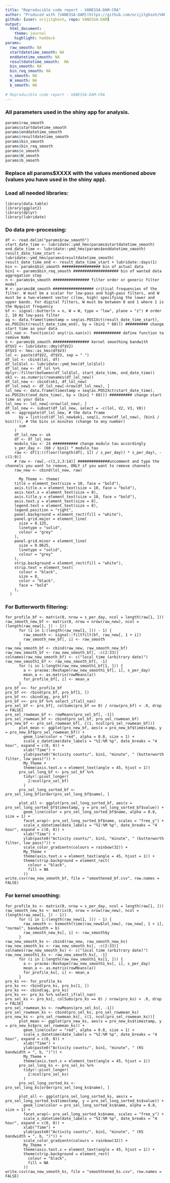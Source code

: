 ---
title: "Reproducible code report - VANESSA-DAM-CRA"
author: "Produced with [VANESSA-DAM](https://github.com/orijitghosh/VANESSA-DAM) on `r Sys.Date()`"
github: {user: orijitghosh, repo: VANESSA-DAM}
output:
  html_document:
    theme: journal
    highlight: haddock
params:
  raw_smooth: NA
  startdatetime_smooth: NA
  enddatetime_smooth: NA
  resultdatetime_smooth:  NA
  bin_smooth: NA
  bin_req_smooth: NA
  n_smooth: NA
  W_smooth: NA
  b_smooth: NA
  
# Reproducible code report - VANESSA-DAM-CRA   
---

### All parameters used in the shiny app for analysis.
```{r}
params$raw_smooth
params$startdatetime_smooth
params$enddatetime_smooth
params$resultdatetime_smooth
params$bin_smooth
params$bin_req_smooth
params$n_smooth
params$W_smooth
params$b_smooth
```

### **Replace all params$XXXX with the values mentioned above (values you have used in the shiny app).**

### Load all needed libraries:
```
library(data.table)
library(ggplot2)
library(dplyr)
library(lubridate)
```

### Do data pre-processing:
```
df <- read.delim("params$raw_smooth")
start_date_time <- lubridate::ymd_hms(params$startdatetime_smooth)
end_date_time <- lubridate::ymd_hms(params$enddatetime_smooth)
result_date_time_start <- lubridate::ymd_hms(params$resultdatetime_smooth)
result_date_time_end <- result_date_time_start + lubridate::days(1)
bin <- params$bin_smooth ################# bin of actual data
bin1 <- params$bin_req_smooth #################### bin of wanted data aggregation step
n <- params$n_smooth ################ filter order or generic filter model
W <- params$W_smooth ################## critical frequencies of the filter. W must be a scalar for low-pass and high-pass filters, and W must be a two-element vector c(low, high) specifying the lower and upper bands. For digital filters, W must be between 0 and 1 where 1 is the Nyquist frequency
bf <- signal::butter(n = n, W = W, type = "low", plane = "z") # order 2, 10 Hz low-pass filter
ag <- data.frame(timestamp = seq(as.POSIXct(result_date_time_start), as.POSIXct(result_date_time_end), by = (bin1 * 60))) ########## change start time as your data
all_nan <- function(x) any(!is.nan(x)) ############ define function to remove NaNs
b <- params$b_smooth ################ kernel smoothing bandwith
df$V2 <- lubridate::dmy(df$V2)
df$V3 <- hms::as_hms(df$V3)
lol <- paste(df$V2, df$V3, sep = " ")
df_lol <- cbind(lol, df)
df_lol$lol <- lubridate::ymd_hms(df_lol$lol)
df_lol_new <- df_lol %>%
dplyr::filter(between(df_lol$lol, start_date_time, end_date_time))
ok1 <- as.numeric(rownames(df_lol_new))
df_lol_new <- cbind(ok1, df_lol_new)
df_lol_new1 <- df_lol_new[-nrow(df_lol_new), ]
lol_new <- data.frame(timestamp = seq(as.POSIXct(start_date_time), as.POSIXct(end_date_time), by = (bin1 * 60))) ########## change start time as your data
lol_new <- lol_new[-nrow(lol_new), ]
df_lol_new <- subset(df_lol_new, select = -c(lol, V2, V3, V8))
ok <- aggregate(df_lol_new, # the data frame
      by = list(cut(df_lol_new$ok1, seq(1, nrow(df_lol_new), (bin1 / bin)))), # the bins in minutes (change to any number)
      sum
    )
    df_lol_new <- ok
    df <- df_lol_new
    modulo_tau <- 24 ########### change modulo tau accordingly
    s_per_day <- (60 / bin1) * modulo_tau
    raw <- df[1:((floor(length(df[, 1]) / s_per_day)) * s_per_day), -c(1:9)]
    # raw <- raw[,-c(1,2,3:14)] ##############uncomment and type the channels you want to remove, ONLY if you want to remove channels
    raw_new <- cbind(lol_new, raw)
    
      My_Theme <- theme(
    title = element_text(size = 10, face = "bold"),
    axis.title.x = element_text(size = 10, face = "bold"),
    axis.text.x = element_text(size = 8),
    axis.title.y = element_text(size = 10, face = "bold"),
    axis.text.y = element_text(size = 8),
    legend.text = element_text(size = 8),
    legend.position = "right",
    panel.background = element_rect(fill = "white"),
    panel.grid.major = element_line(
      size = 0.125,
      linetype = "solid",
      colour = "grey"
    ),
    panel.grid.minor = element_line(
      size = 0.0625,
      linetype = "solid",
      colour = "grey"
    ),
    strip.background = element_rect(fill = "white"),
    strip.text = element_text(
      colour = "black",
      size = 8,
      color = "black",
      face = "bold"
    ),
  )
```

### For Butterworth filtering:
```
for_profile_bf <- matrix(0, nrow = s_per_day, ncol = length(raw[1, ]))
raw_smooth_new_bf <- matrix(0, nrow = nrow(raw_new), ncol = (length(raw_new[1, ]) - 1))
      for (i in 1:(length(raw_new[1, ])) - 1) {
        raw_smooth <- signal::filtfilt(bf, raw_new[, 1 + i])
        raw_smooth_new_bf[, i] <- raw_smooth
      }
raw_new_smooth_bf <- cbind(raw_new, raw_smooth_new_bf)
raw_new_smooth_bf <- raw_new_smooth_bf[, -c(2:33)]
colnames(raw_new_smooth_bf) <- c("local time (arbitrary date)")
raw_new_smooth1_bf <- raw_new_smooth_bf[, -1]
      for (i in 1:length(raw_new_smooth1_bf[1, ])) {
        a <- pracma::Reshape(raw_new_smooth1_bf[, i], s_per_day)
        mean_a <- as.matrix(rowMeans(a))
        for_profile_bf[, i] <- mean_a
      }
pro_bf <<- for_profile_bf
pro_bf <<- rbind(pro_bf, pro_bf[1, ])
pro_bf <<- cbind(ag, pro_bf)
pro_bf <<- pro_bf %>% select_if(all_nan)
pro_sel_bf <- pro_bf[, colSums(pro_bf == 0) / nrow(pro_bf) < .9, drop = FALSE]
pro_sel_rowmean_bf <- rowMeans(pro_sel_bf[, -1])
pro_sel_rowmean_bf <- cbind(pro_sel_bf, pro_sel_rowmean_bf)
pro_new_bf <- pro_sel_rowmean_bf[, c(1, ncol(pro_sel_rowmean_bf))]
      plot_mean <- ggplot(pro_new_bf, aes(x = pro_new_bf$timestamp, y = pro_new_bf$pro_sel_rowmean_bf)) +
        geom_line(color = "red", alpha = 0.8, size = 1) +
        scale_x_datetime(date_labels = "%I:%M %p", date_breaks = "4 hour", expand = c(0, 0)) +
        xlab("Time") +
        ylab(paste0("Activity counts/", bin1, "minute", " (butterworth filter, low pass)")) +
        My_Theme +
        theme(axis.text.x = element_text(angle = 45, hjust = 1))
      pro_sel_long_bf <- pro_sel_bf %>%
        tidyr::pivot_longer(
          2:ncol(pro_sel_bf)
        )
      pro_sel_long_sorted_bf <- pro_sel_long_bf[order(pro_sel_long_bf$name), ]

      plot_all <- ggplot(pro_sel_long_sorted_bf, aes(x = pro_sel_long_sorted_bf$timestamp, y = pro_sel_long_sorted_bf$value)) +
        geom_line(color = pro_sel_long_sorted_bf$name, alpha = 0.8, size = 1) +
        facet_wrap(~ pro_sel_long_sorted_bf$name, scales = "free_y") +
        scale_x_datetime(date_labels = "%I:%M %p", date_breaks = "4 hour", expand = c(0, 0)) +
        xlab("Time") +
        ylab(paste0("Activity counts/", bin1, "minute", " (butterworth filter, low pass)")) +
        scale_color_gradientn(colours = rainbow(32)) +
        My_Theme +
        theme(axis.text.x = element_text(angle = 45, hjust = 1)) +
        theme(strip.background = element_rect(
          colour = "black",
          fill = NA
        ))
write.csv(raw_new_smooth_bf, file = "smoothened_bf.csv", row.names = FALSE)
```
### For kernel smoothing:
```
for_profile_ks <- matrix(0, nrow = s_per_day, ncol = length(raw[1, ]))
raw_smooth_new_ks <- matrix(0, nrow = nrow(raw_new), ncol = (length(raw_new[1, ]) - 1))
      for (i in 1:(length(raw_new[1, ])) - 1) {
        raw_smooth <- ksmooth(time(raw_new$lol_new), raw_new[, 1 + i], "normal", bandwidth = b)
        raw_smooth_new_ks[, i] <- raw_smooth$y
      }
raw_new_smooth_ks <- cbind(raw_new, raw_smooth_new_ks)
raw_new_smooth_ks <- raw_new_smooth_ks[, -c(2:33)]
colnames(raw_new_smooth_ks) <- c("local time (arbitrary date)")
raw_new_smooth1_ks <- raw_new_smooth_ks[, -1]
      for (i in 1:length(raw_new_smooth1_ks[1, ])) {
        a <- pracma::Reshape(raw_new_smooth1_ks[, i], s_per_day)
        mean_a <- as.matrix(rowMeans(a))
        for_profile_ks[, i] <- mean_a
      }
pro_ks <<- for_profile_ks
pro_ks <<- rbind(pro_ks, pro_ks[1, ])
pro_ks <<- cbind(ag, pro_ks)
pro_ks <<- pro_ks %>% select_if(all_nan)
pro_sel_ks <- pro_ks[, colSums(pro_ks == 0) / nrow(pro_ks) < .9, drop = FALSE]
pro_sel_rowmean_ks <- rowMeans(pro_sel_ks[, -1])
pro_sel_rowmean_ks <- cbind(pro_sel_ks, pro_sel_rowmean_ks)
pro_new_ks <- pro_sel_rowmean_ks[, c(1, ncol(pro_sel_rowmean_ks))]
      plot_mean <- ggplot(pro_new_ks, aes(x = pro_new_ks$timestamp, y = pro_new_ks$pro_sel_rowmean_ks)) +
        geom_line(color = "red", alpha = 0.8, size = 1) +
        scale_x_datetime(date_labels = "%I:%M %p", date_breaks = "4 hour", expand = c(0, 0)) +
        xlab("Time") +
        ylab(paste0("Activity counts/", bin1, "minute", " (KS bandwidth = ", b, ")")) +
        My_Theme +
        theme(axis.text.x = element_text(angle = 45, hjust = 1))
      pro_sel_long_ks <- pro_sel_ks %>%
        tidyr::pivot_longer(
          2:ncol(pro_sel_ks)
        )
      pro_sel_long_sorted_ks <- pro_sel_long_ks[order(pro_sel_long_ks$name), ]

      plot_all <- ggplot(pro_sel_long_sorted_ks, aes(x = pro_sel_long_sorted_ks$timestamp, y = pro_sel_long_sorted_ks$value)) +
        geom_line(color = pro_sel_long_sorted_ks$name, alpha = 0.8, size = 1) +
        facet_wrap(~ pro_sel_long_sorted_ks$name, scales = "free_y") +
        scale_x_datetime(date_labels = "%I:%M %p", date_breaks = "4 hour", expand = c(0, 0)) +
        xlab("Time") +
        ylab(paste0("Activity counts/", bin1, "minute", " (KS bandwidth = ", b, ")")) +
        scale_color_gradientn(colours = rainbow(32)) +
        My_Theme +
        theme(axis.text.x = element_text(angle = 45, hjust = 1)) +
        theme(strip.background = element_rect(
          colour = "black",
          fill = NA
        ))
write.csv(raw_new_smooth_ks, file = "smoothtened_ks.csv", row.names = FALSE)
```